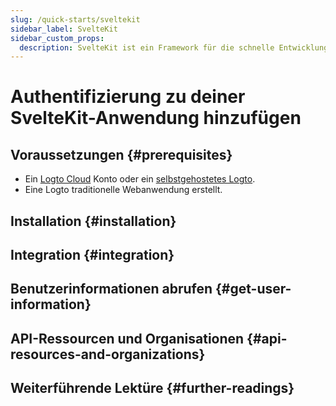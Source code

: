 ```yaml
---
slug: /quick-starts/sveltekit
sidebar_label: SvelteKit
sidebar_custom_props:
  description: SvelteKit ist ein Framework für die schnelle Entwicklung robuster, leistungsstarker Webanwendungen mit Svelte.
---
```




# Authentifizierung zu deiner SvelteKit-Anwendung hinzufügen

<GuideTip />

## Voraussetzungen \{#prerequisites}

- Ein [Logto Cloud](https://cloud.logto.io) Konto oder ein [selbstgehostetes Logto](/introduction/set-up-logto-oss).
- Eine Logto traditionelle Webanwendung erstellt.

## Installation \{#installation}

<Installation />

## Integration \{#integration}

<Integration />

## Benutzerinformationen abrufen \{#get-user-information}

<GetUserInformation />

## API-Ressourcen und Organisationen \{#api-resources-and-organizations}

<ApiResources />

## Weiterführende Lektüre \{#further-readings}

<FurtherReadings />